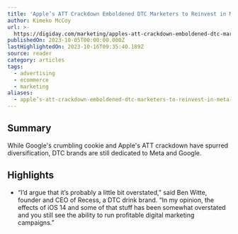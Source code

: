```yaml
---
title: 'Apple’s ATT Crackdown Emboldened DTC Marketers to Reinvest in Meta, Google'
author: Kimeko McCoy
url: >-
  https://digiday.com/marketing/apples-att-crackdown-emboldened-dtc-marketers-to-reinvest-in-meta-google/
publishedOn: 2023-10-05T00:00:00.000Z
lastHighlightedOn: 2023-10-16T09:35:40.189Z
source: reader
category: articles
tags:
  - advertising
  - ecommerce
  - marketing
aliases:
  - apple’s-att-crackdown-emboldened-dtc-marketers-to-reinvest-in-meta-google
---
```

## Summary

While Google's crumbling cookie and Apple's ATT crackdown have spurred diversification, DTC brands are still dedicated to Meta and Google.

## Highlights
- “I’d argue that it’s probably a little bit overstated,” said Ben Witte, founder and CEO of Recess, a DTC drink brand. “In my opinion, the effects of iOS 14 and some of that stuff has been somewhat overstated and you still see the ability to run profitable digital marketing campaigns.”

